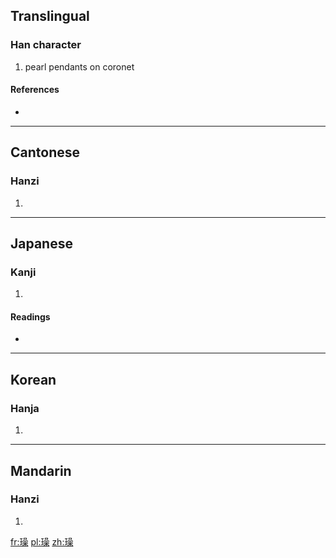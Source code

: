 ==Translingual==

===Han character===
{{Han char|rn=96|rad=玉|as=13|sn=17|four=1619<sub>4</sub>|canj=一土口口木 (MGRRD)}}

# pearl pendants on coronet

====References====
* {{Han ref|kx=0743.030|dkj=21273|dj=1152.030|hdz=21140.040|uh=74AA|ud=29866|bh=ED6A|bd=60778}}

----

==Cantonese==

===Hanzi===
{{yue-hanzi|jyut=|y=jou2}}

# {{defn|lang=yue|sort=玉13}}

----

==Japanese==

===Kanji===
{{ja-kanji|grade=|rs=玉13}}

# {{defn|lang=ja|sort=玉13}}

====Readings====
* {{ja-readings|on=[[そう]] (sō)|kun=[[かざり]] (kazari)|nanori=}}

----

==Korean==

===Hanja===
{{ko-hanja|hangeul=조|eumhun=|rv=jo|mr=cho|y=co}}

# {{defn|lang=ko|sort=玉13}}

----

==Mandarin==

===Hanzi===
{{cmn-hanzi|pin=[[zǎo]] ([[zao3]])|wg=tsao<sup>3</sup>}}

# {{defn|lang=cmn|sort=玉13}}

[[fr:璪]]
[[pl:璪]]
[[zh:璪]]